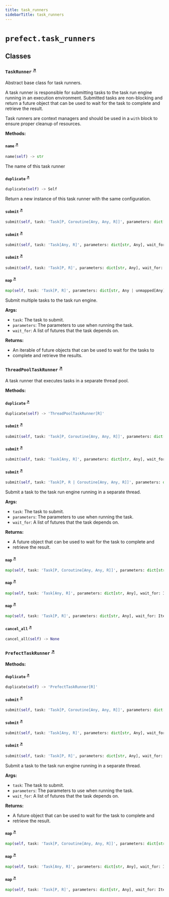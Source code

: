 ```yaml
---
title: task_runners
sidebarTitle: task_runners
---
```


# `prefect.task_runners`

## Classes

### `TaskRunner` <sup><a href="https://github.com/prefecthq/prefect/blob/main/src/prefect/task_runners.py#L51" target="_blank">↗</a></sup>


Abstract base class for task runners.

A task runner is responsible for submitting tasks to the task run engine running
in an execution environment. Submitted tasks are non-blocking and return a future
object that can be used to wait for the task to complete and retrieve the result.

Task runners are context managers and should be used in a `with` block to ensure
proper cleanup of resources.


**Methods:**

#### `name` <sup><a href="https://github.com/prefecthq/prefect/blob/main/src/prefect/task_runners.py#L68" target="_blank">↗</a></sup>

```python
name(self) -> str
```

The name of this task runner


#### `duplicate` <sup><a href="https://github.com/prefecthq/prefect/blob/main/src/prefect/task_runners.py#L73" target="_blank">↗</a></sup>

```python
duplicate(self) -> Self
```

Return a new instance of this task runner with the same configuration.


#### `submit` <sup><a href="https://github.com/prefecthq/prefect/blob/main/src/prefect/task_runners.py#L79" target="_blank">↗</a></sup>

```python
submit(self, task: 'Task[P, Coroutine[Any, Any, R]]', parameters: dict[str, Any], wait_for: Iterable[PrefectFuture[Any]] | None = None, dependencies: dict[str, set[RunInput]] | None = None) -> F
```

#### `submit` <sup><a href="https://github.com/prefecthq/prefect/blob/main/src/prefect/task_runners.py#L89" target="_blank">↗</a></sup>

```python
submit(self, task: 'Task[Any, R]', parameters: dict[str, Any], wait_for: Iterable[PrefectFuture[Any]] | None = None, dependencies: dict[str, set[RunInput]] | None = None) -> F
```

#### `submit` <sup><a href="https://github.com/prefecthq/prefect/blob/main/src/prefect/task_runners.py#L98" target="_blank">↗</a></sup>

```python
submit(self, task: 'Task[P, R]', parameters: dict[str, Any], wait_for: Iterable[PrefectFuture[Any]] | None = None, dependencies: dict[str, set[RunInput]] | None = None) -> F
```

#### `map` <sup><a href="https://github.com/prefecthq/prefect/blob/main/src/prefect/task_runners.py#L106" target="_blank">↗</a></sup>

```python
map(self, task: 'Task[P, R]', parameters: dict[str, Any | unmapped[Any] | allow_failure[Any]], wait_for: Iterable[PrefectFuture[R]] | None = None) -> PrefectFutureList[F]
```

Submit multiple tasks to the task run engine.

**Args:**
- `task`: The task to submit.
- `parameters`: The parameters to use when running the task.
- `wait_for`: A list of futures that the task depends on.

**Returns:**
- An iterable of future objects that can be used to wait for the tasks to
- complete and retrieve the results.


### `ThreadPoolTaskRunner` <sup><a href="https://github.com/prefecthq/prefect/blob/main/src/prefect/task_runners.py#L228" target="_blank">↗</a></sup>


A task runner that executes tasks in a separate thread pool.


**Methods:**

#### `duplicate` <sup><a href="https://github.com/prefecthq/prefect/blob/main/src/prefect/task_runners.py#L256" target="_blank">↗</a></sup>

```python
duplicate(self) -> 'ThreadPoolTaskRunner[R]'
```

#### `submit` <sup><a href="https://github.com/prefecthq/prefect/blob/main/src/prefect/task_runners.py#L260" target="_blank">↗</a></sup>

```python
submit(self, task: 'Task[P, Coroutine[Any, Any, R]]', parameters: dict[str, Any], wait_for: Iterable[PrefectFuture[Any]] | None = None, dependencies: dict[str, set[RunInput]] | None = None) -> PrefectConcurrentFuture[R]
```

#### `submit` <sup><a href="https://github.com/prefecthq/prefect/blob/main/src/prefect/task_runners.py#L269" target="_blank">↗</a></sup>

```python
submit(self, task: 'Task[Any, R]', parameters: dict[str, Any], wait_for: Iterable[PrefectFuture[Any]] | None = None, dependencies: dict[str, set[RunInput]] | None = None) -> PrefectConcurrentFuture[R]
```

#### `submit` <sup><a href="https://github.com/prefecthq/prefect/blob/main/src/prefect/task_runners.py#L277" target="_blank">↗</a></sup>

```python
submit(self, task: 'Task[P, R | Coroutine[Any, Any, R]]', parameters: dict[str, Any], wait_for: Iterable[PrefectFuture[Any]] | None = None, dependencies: dict[str, set[RunInput]] | None = None) -> PrefectConcurrentFuture[R]
```

Submit a task to the task run engine running in a separate thread.

**Args:**
- `task`: The task to submit.
- `parameters`: The parameters to use when running the task.
- `wait_for`: A list of futures that the task depends on.

**Returns:**
- A future object that can be used to wait for the task to complete and
- retrieve the result.


#### `map` <sup><a href="https://github.com/prefecthq/prefect/blob/main/src/prefect/task_runners.py#L351" target="_blank">↗</a></sup>

```python
map(self, task: 'Task[P, Coroutine[Any, Any, R]]', parameters: dict[str, Any], wait_for: Iterable[PrefectFuture[Any]] | None = None) -> PrefectFutureList[PrefectConcurrentFuture[R]]
```

#### `map` <sup><a href="https://github.com/prefecthq/prefect/blob/main/src/prefect/task_runners.py#L359" target="_blank">↗</a></sup>

```python
map(self, task: 'Task[Any, R]', parameters: dict[str, Any], wait_for: Iterable[PrefectFuture[Any]] | None = None) -> PrefectFutureList[PrefectConcurrentFuture[R]]
```

#### `map` <sup><a href="https://github.com/prefecthq/prefect/blob/main/src/prefect/task_runners.py#L366" target="_blank">↗</a></sup>

```python
map(self, task: 'Task[P, R]', parameters: dict[str, Any], wait_for: Iterable[PrefectFuture[Any]] | None = None) -> PrefectFutureList[PrefectConcurrentFuture[R]]
```

#### `cancel_all` <sup><a href="https://github.com/prefecthq/prefect/blob/main/src/prefect/task_runners.py#L374" target="_blank">↗</a></sup>

```python
cancel_all(self) -> None
```

### `PrefectTaskRunner` <sup><a href="https://github.com/prefecthq/prefect/blob/main/src/prefect/task_runners.py#L405" target="_blank">↗</a></sup>

**Methods:**

#### `duplicate` <sup><a href="https://github.com/prefecthq/prefect/blob/main/src/prefect/task_runners.py#L409" target="_blank">↗</a></sup>

```python
duplicate(self) -> 'PrefectTaskRunner[R]'
```

#### `submit` <sup><a href="https://github.com/prefecthq/prefect/blob/main/src/prefect/task_runners.py#L413" target="_blank">↗</a></sup>

```python
submit(self, task: 'Task[P, Coroutine[Any, Any, R]]', parameters: dict[str, Any], wait_for: Iterable[PrefectFuture[Any]] | None = None, dependencies: dict[str, set[RunInput]] | None = None) -> PrefectDistributedFuture[R]
```

#### `submit` <sup><a href="https://github.com/prefecthq/prefect/blob/main/src/prefect/task_runners.py#L422" target="_blank">↗</a></sup>

```python
submit(self, task: 'Task[Any, R]', parameters: dict[str, Any], wait_for: Iterable[PrefectFuture[Any]] | None = None, dependencies: dict[str, set[RunInput]] | None = None) -> PrefectDistributedFuture[R]
```

#### `submit` <sup><a href="https://github.com/prefecthq/prefect/blob/main/src/prefect/task_runners.py#L430" target="_blank">↗</a></sup>

```python
submit(self, task: 'Task[P, R]', parameters: dict[str, Any], wait_for: Iterable[PrefectFuture[Any]] | None = None, dependencies: dict[str, set[RunInput]] | None = None) -> PrefectDistributedFuture[R]
```

Submit a task to the task run engine running in a separate thread.

**Args:**
- `task`: The task to submit.
- `parameters`: The parameters to use when running the task.
- `wait_for`: A list of futures that the task depends on.

**Returns:**
- A future object that can be used to wait for the task to complete and
- retrieve the result.


#### `map` <sup><a href="https://github.com/prefecthq/prefect/blob/main/src/prefect/task_runners.py#L468" target="_blank">↗</a></sup>

```python
map(self, task: 'Task[P, Coroutine[Any, Any, R]]', parameters: dict[str, Any], wait_for: Iterable[PrefectFuture[Any]] | None = None) -> PrefectFutureList[PrefectDistributedFuture[R]]
```

#### `map` <sup><a href="https://github.com/prefecthq/prefect/blob/main/src/prefect/task_runners.py#L476" target="_blank">↗</a></sup>

```python
map(self, task: 'Task[Any, R]', parameters: dict[str, Any], wait_for: Iterable[PrefectFuture[Any]] | None = None) -> PrefectFutureList[PrefectDistributedFuture[R]]
```

#### `map` <sup><a href="https://github.com/prefecthq/prefect/blob/main/src/prefect/task_runners.py#L483" target="_blank">↗</a></sup>

```python
map(self, task: 'Task[P, R]', parameters: dict[str, Any], wait_for: Iterable[PrefectFuture[Any]] | None = None) -> PrefectFutureList[PrefectDistributedFuture[R]]
```
